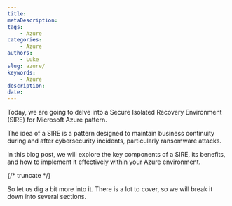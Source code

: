 ```yaml
---
title: 
metaDescription: 
tags:
    - Azure
categories:
    - Azure
authors:
    - Luke
slug: azure/
keywords:
    - Azure
description: 
date: 
---
```


Today, we are going to delve into a Secure Isolated Recovery Environment (SIRE) for Microsoft Azure pattern.

The idea of a SIRE is a pattern designed to maintain business continuity during and after cybersecurity incidents, particularly ransomware attacks.

In this blog post, we will explore the key components of a SIRE, its benefits, and how to implement it effectively within your Azure environment.

{/* truncate */}

So let us dig a bit more into it. There is a lot to cover, so we will break it down into several sections.


